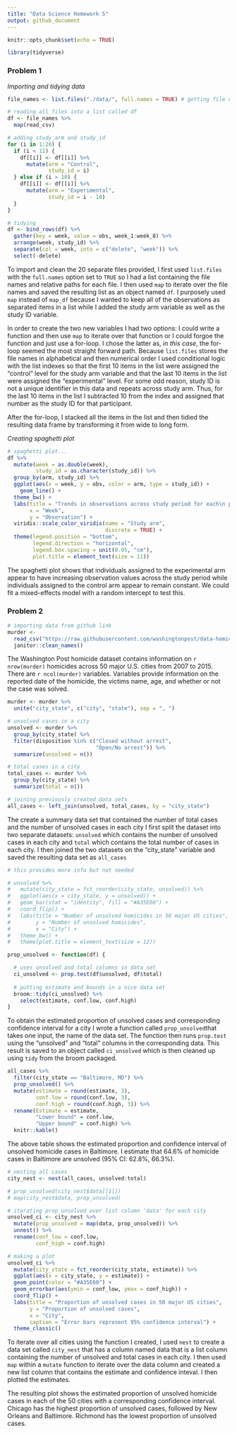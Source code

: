 ```yaml
---
title: "Data Science Homework 5"
output: github_document
---
```


```r
knitr::opts_chunk$set(echo = TRUE)

library(tidyverse)
```

### Problem 1

*Importing and tidying data*

```r
file_names <- list.files("./data/", full.names = TRUE) # getting file names and path

# reading all files into a list called df
df <- file_names %>% 
  map(read_csv) 

# adding study_arm and study_id
for (i in 1:20) {
  if (i < 11) {
    df[[i]] <- df[[i]] %>% 
      mutate(arm = "Control", 
             study_id = i)
  } else if (i > 10) {
    df[[i]] <- df[[i]] %>% 
      mutate(arm = "Experimental", 
             study_id = i - 10)
  }
}

# tidying
df <- bind_rows(df) %>% 
  gather(key = week, value = obs, week_1:week_8) %>% 
  arrange(week, study_id) %>% 
  separate(col = week, into = c("delete", "week")) %>% 
  select(-delete)
```

To import and clean the 20 separate files provided, I first used `list.files` with the `full.names` option set to ` TRUE` so I had a list containing the file names and relative paths for each file. I then used `map` to iterate over the file names and saved the resulting list as an object named `df`. I purposely used `map` instead of `map_df` because I wanted to keep all of the observations as separated items in a list while I added the study arm variable as well as the study ID variable. 

In order to create the two new variables I had two options: I could write a function and then use `map` to iterate over that function or I could forgoe the function and just use a for-loop. I chose the latter as, *in this case*, the for-loop seemed the most straight forward path. Because `list.files` stores the file names in alphabetical and then numerical order I used conditional logic with the list indexes so that the first 10 items in the list were assigned the "control" level for the study arm  variable and that the last 10 items in the list were assigned the "experimental" level. For some odd reason, study ID is not a unique identifier in this data and repeats across study arm. Thus, for the last 10 items in the list I subtracted 10 from the index and assigned that number as the study ID for that participant. 

After the for-loop, I stacked all the items in the list and then tidied the resulting data frame by transforming it from wide to long form.

*Creating spaghetti plot*

```r
# spaghetti plot...
df %>% 
  mutate(week = as.double(week), 
         study_id = as.character(study_id)) %>% 
  group_by(arm, study_id) %>% 
  ggplot(aes(x = week, y = obs, color = arm, type = study_id)) + 
    geom_line() + 
  theme_bw() + 
  labs(title = "Trends in observations across study period for each\n participant stratified by study arm",
       x = "Week", 
       y = "Observation") + 
  viridis::scale_color_viridis(name = "Study arm",
                               discrete = TRUE) + 
  theme(legend.position = "bottom", 
        legend.direction = "horizontal", 
        legend.box.spacing = unit(0.05, "cm"),
        plot.title = element_text(size = 11))
```

The spaghetti plot shows that individuals assigned to the experimental arm appear to have increasing observation values across the study period while individuals assigned to the control arm appear to remain constant. We could fit a mixed-effects model with a random intercept to test this. 


### Problem 2

```r
# importing data from github link
murder <- 
  read_csv("https://raw.githubusercontent.com/washingtonpost/data-homicides/master/homicide-data.csv") %>% 
  janitor::clean_names()
```

The Washington Post homicide dataset contains information on `r nrow(murder)` homicides across 50 major U.S. cities from 2007 to 2015. There are `r ncol(murder)` variables. Variables provide information on the reported date of the homicide, the victims name, age, and whether or not the case was solved. 

```r
murder <- murder %>% 
  unite("city_state", c("city", "state"), sep = ", ")

# unsolved cases in a city
unsolved <- murder %>% 
  group_by(city_state) %>% 
  filter(disposition %in% c("Closed without arrest", 
                            "Open/No arrest")) %>% 
  summarize(unsolved = n()) 

# total cases in a city
total_cases <- murder %>% 
  group_by(city_state) %>%
  summarize(total = n())

# joining previously created data sets
all_cases <- left_join(unsolved, total_cases, by = "city_state")
```

The create a summary data set that contained the number of total cases and the number of unsolved cases in each city I first split the dataset into two separate datasets: `unsolved` which contains the number of unsolved cases in each city and `total` which contains the total number of cases in each city. I then joined the two datasets on the "city_state" variable and saved the resulting data set as `all_cases`

```r
# this provides more info but not needed

# unsolved %>% 
#   mutate(city_state = fct_reorder(city_state, unsolved)) %>% 
#   ggplot(aes(x = city_state, y = unsolved)) + 
#   geom_bar(stat = "identity", fill = "#A35E60") + 
#   coord_flip() + 
#   labs(title = "Number of unsolved homicides in 50 major US cities", 
#        y = "Number of unsolved homicides", 
#        x = "City") + 
#   theme_bw() + 
#   theme(plot.title = element_text(size = 12))
```

```r
prop_unsolved <- function(df) {

  # uses unsolved and total columns in data set
  ci_unsolved <- prop.test(df$unsolved, df$total)
  
  # putting estimate and bounds in a nice data set
  broom::tidy(ci_unsolved) %>% 
    select(estimate, conf.low, conf.high)
}
```

To obtain the estimated proportion of unsolved cases and corresponding confidence interval for a city I wrote a function called `prop_unsolved `that takes one input, the name of the data set. The function then runs `prop.test` using the "unsolved" and "total" columns in the corresponding data. This result is saved to an object called `ci_unsolved` which is then cleaned up using `tidy` from the broom packaged. 

```r
all_cases %>% 
  filter(city_state == "Baltimore, MD") %>% 
  prop_unsolved() %>% 
  mutate(estimate = round(estimate, 3), 
         conf.low = round(conf.low, 3), 
         conf.high = round(conf.high, 3)) %>% 
  rename(Estimate = estimate, 
         "Lower bound" = conf.low, 
         "Upper bound" = conf.high) %>% 
  knitr::kable()
```

The above table shows the estimated proportion and confidence interval of unsolved homicide cases in Baltimore. I estimate that 64.6% of homicide cases in Baltimore are unsolved (95% CI: 62.8%, 66.3%).

```r
# nesting all cases
city_nest <- nest(all_cases, unsolved:total)

# prop_unsolved(city_nest$data[[1]])
# map(city_nest$data, prop_unsolved)

# iterating prop_unsolved over list column 'data' for each city
unsolved_ci <- city_nest %>% 
  mutate(prop_unsolved = map(data, prop_unsolved)) %>% 
  unnest() %>% 
  rename(conf_low = conf.low, 
         conf_high = conf.high)

# making a plot
unsolved_ci %>% 
  mutate(city_state = fct_reorder(city_state, estimate)) %>% 
  ggplot(aes(x = city_state, y = estimate)) + 
  geom_point(color = "#A35E60") + 
  geom_errorbar(aes(ymin = conf_low, ymax = conf_high)) + 
  coord_flip() + 
  labs(title = "Proportion of unsolved cases in 50 major US cities", 
       y = "Proportion of unsolved cases", 
       x = "City", 
       caption = "Error bars represent 95% confidence interval") + 
  theme_classic() 
```

To iterate over all cities using the function I created, I used `nest` to create a data set called `city_nest` that has a column named data that is a list column containing the number of unsolved and total cases in each city. I then used `map` within a `mutate` function to iterate over the data column and created a new list column that contains the estimate and confidence inteval. I then plotted the estimates. 

The resulting plot shows the estimated proportion of unsolved homicide cases in each of the 50 cities with a corresponding confidence interval. Chicago has the highest proportion of unsolved cases, followed by New Orleans and Baltimore. Richmond has the lowest proportion of unsolved cases. 















